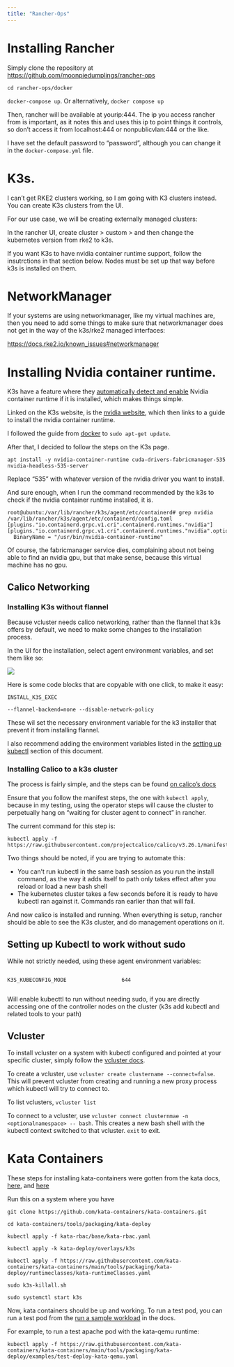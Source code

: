 ```yaml
---
title: "Rancher-Ops"
---
```


# Installing Rancher

Simply clone the repository at <https://github.com/moonpiedumplings/rancher-ops>

`cd rancher-ops/docker`

`docker-compose up`. Or alternatively, `docker compose up`

Then, rancher will be available at yourip:444. The ip you access rancher from is important, as it notes this and uses this ip to point things it controls, so don't access it from localhost:444 or nonpublicvlan:444 or the like.

I have set the default password to "password", although you can change it in the `docker-compose.yml` file. 

# K3s. 

I can't get RKE2 clusters working, so I am going with K3 clusters instead. You can create K3s clusters from the UI. 

For our use case, we will be creating externally managed clusters:

In the rancher UI, create cluster > custom > and then change the kubernetes version from rke2 to k3s. 

If you want K3s to have nvidia container runtime support, follow the insutrctions in that section below. Nodes must be set up that way before k3s is installed on them.

# NetworkManager

If your systems are using networkmanager, like my virtual machines are, then you need to add some things to make sure that networkmanager does not get in the way of the k3s/rke2 managed interfaces:

<https://docs.rke2.io/known_issues#networkmanager>

# Installing Nvidia container runtime.

K3s have a feature where they [automatically detect and enable](https://docs.k3s.io/advanced#nvidia-container-runtime-support) Nvidia container runtime if it is installed, which makes things simple.


Linked on the K3s website, is the [nvidia website](https://nvidia.github.io/libnvidia-container/), which then links to a guide to install the nvidia container runtime.

I followed the guide from [docker](https://docs.nvidia.com/datacenter/cloud-native/container-toolkit/latest/install-guide.html#docker) to `sudo apt-get update`. 

After that, I decided to follow the steps on the K3s page. 

```.default
apt install -y nvidia-container-runtime cuda-drivers-fabricmanager-535 nvidia-headless-535-server
```

Replace "535" with whatever version of the nvidia driver you want to install. 

And sure enough, when I run the command recommended by the k3s to check if the nvidia container runtime installed, it is.

```.default
root@ubuntu:/var/lib/rancher/k3s/agent/etc/containerd# grep nvidia /var/lib/rancher/k3s/agent/etc/containerd/config.toml
[plugins."io.containerd.grpc.v1.cri".containerd.runtimes."nvidia"]
[plugins."io.containerd.grpc.v1.cri".containerd.runtimes."nvidia".options]
  BinaryName = "/usr/bin/nvidia-container-runtime"
```

Of course, the fabricmanager service dies, complaining about not being able to find an nvidia gpu, but that make sense, because this virtual machine has no gpu.


## Calico Networking

### Installing K3s without flannel

Because vcluster needs calico networking, rather than the flannel that k3s offers by default, we need to make some changes to the installation process. 

In the UI for the installation, select agent environment variables, and set them like so:

![](images/agentvars.jpg)

Here is some code blocks that are copyable with one click, to make it easy:

```.default
INSTALL_K3S_EXEC
```
```.default
--flannel-backend=none --disable-network-policy
```

These wil set the necessary environment variable for the k3 installer that prevent it from installing flannel.

I also recommend adding the environment variables listed in the [setting up kubectl](#setting-up-kubectl-to-work-without-sudo) section of this document. 

### Installing Calico to a k3s cluster

The process is fairly simple, and the steps can be found [on calico's docs](https://docs.tigera.io/calico/latest/getting-started/kubernetes/k3s/multi-node-install#install-calico)

Ensure that you follow the manifest steps, the one with `kubectl apply`, because in my testing, using the operator steps will cause the cluster to perpetually hang on "waiting for cluster agent to connect" in rancher. 

The current command for this step is:

```.default
kubectl apply -f https://raw.githubusercontent.com/projectcalico/calico/v3.26.1/manifests/calico.yaml
```

Two things should be noted, if you are trying to automate this:

* You can't run kubectl in the same bash session as you run the install command, as the way it adds itself to path only takes effect after you reload or load a new bash shell
* The kubernetes cluster takes a few seconds before it is ready to have kubectl ran against it. Commands ran earlier than that will fail.

And now calico is installed and running. When everything is setup, rancher should be able to see the K3s cluster, and do management operations on it.



## Setting up Kubectl to work without sudo

While not strictly needed, using these agent environment variables:

:::: {.columns}

::: {.column width="45%"}
```.default
K3S_KUBECONFIG_MODE
```
:::

::: {.column width="45%"}
```.default
644
```
:::

::::

Will enable kubecttl to run without needing sudo, if you are directly accessing one of the controller nodes on the cluster (k3s add kubectl and related tools to your path)


## Vcluster

To install vcluster on a system with kubectl configured and pointed at your specific cluster, simply follow the [vcluster docs](https://www.vcluster.com/docs/getting-started/setup).

To create a vcluster, use `vcluster create clustername --connect=false`. This will prevent vcluster from creating and running a new proxy process which kubectl will try to connect to.

To list vclusters, `vcluster list`

To connect to a vcluster, use `vcluster connect clusternmae -n <optionalnamespace> -- bash`. This creates a new bash shell with the kubectl context switched to that vcluster. `exit` to exit. 

# Kata Containers

These steps for installing kata-containers were gotten from the kata docs, [here](https://github.com/kata-containers/kata-containers/blob/main/tools/packaging/kata-deploy/README.md#k3s-cluster), and [here](https://github.com/kata-containers/kata-containers/blob/main/tools/packaging/kata-deploy/README.md#run-a-sample-workload)

Run this on a system where you have 

```.default
git clone https://github.com/kata-containers/kata-containers.git
```

```.default
cd kata-containers/tools/packaging/kata-deploy
```

```.default
kubectl apply -f kata-rbac/base/kata-rbac.yaml
```


```.default
kubectl apply -k kata-deploy/overlays/k3s
```


```.default
kubectl apply -f https://raw.githubusercontent.com/kata-containers/kata-containers/main/tools/packaging/kata-deploy/runtimeclasses/kata-runtimeClasses.yaml
```

```.default
sudo k3s-killall.sh
```

```.default
sudo systemctl start k3s
```

Now, kata containers should be up and working. To run a test pod, you can run a test pod from the [run a sample workload](https://github.com/kata-containers/kata-containers/blob/main/tools/packaging/kata-deploy/README.md#run-a-sample-workload) in the docs.

For example, to run a test apache pod with the kata-qemu runtime:

```.default
kubectl apply -f https://raw.githubusercontent.com/kata-containers/kata-containers/main/tools/packaging/kata-deploy/examples/test-deploy-kata-qemu.yaml
```









